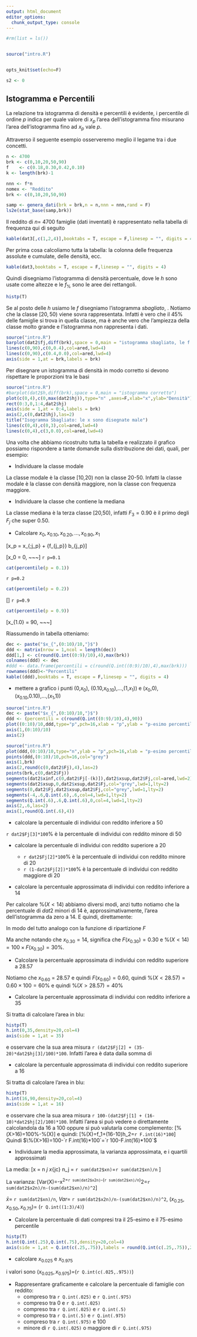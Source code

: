 ```yaml
---
output: html_document
editor_options: 
  chunk_output_type: console
---
```



```r
#rm(list = ls())


source("intro.R")


opts_knit$set(echo=F)

s2 <- 0
```

## Istogramma e Percentili


 

La relazione tra istogramma di densità e percentili è evidente, i percentile di ordine $p$ indica per quale 
valore di $x_p$ l'area dell'istogramma fino misurano l'area dell'istogramma fino ad $x_p$ vale $p$.

Attraverso il seguente esempio osserveremo meglio il legame tra i due concetti.

```r
n <- 4700
brk <- c(0,10,20,50,90)
f    <- c(0.18,0.30,0.42,0.10)
k <- length(brk)-1

nnn <- f*n
nomex <- "Reddito"
brk <- c(0,10,20,50,90)

samp <- genera_dati(brk = brk,n = n,nnn = nnn,rand = F)
ls2e(stat_base(samp,brk))
```

:::: {.example}
Il reddito di $n=$ 4700 famiglie (dati inventati)
è rappresentato nella tabella di frequenza qui di seguito

```r
kable(dat3[,c(1,2,4)],booktabs = T, escape = F,linesep = "", digits = 4)
```

Per prima cosa calcoliamo tutta la tabella: la colonna delle frequenza assolute e cumulate, delle densità, ecc.

```r
kable(dat3,booktabs = T, escape = F,linesep = "", digits = 4)
```

Quindi disegniamo l'istogramma di densità percentuale, dove le $h$ sono usate come altezze e le $f_{\%}$ sono le aree dei rettangoli. 

```r
histp(T)
```

:::: {.att data-latex=""}
Se al posto delle $h$ usiamo le $f$ disegniamo l'istogramma _sbagliato_, . Notiamo che la classe $[20,50)$
viene sovra rappresentata. Infatti è vero che il 45% delle famiglie si trova in quella classe, ma è anche vero che l'ampiezza della classe molto grande e l'istogramma non rappresenta i dati.

```r
source("intro.R")
barplot(dat2$fj,diff(brk),space = 0,main = "istogramma sbagliato, le f sono usate al posto delle h",col = "white")
lines(c(0,90),c(0,0.4),col=ared,lwd=4)
lines(c(0,90),c(0.4,0.0),col=ared,lwd=4)
axis(side = 1,at = brk,labels = brk)
```
::::

:::: {.att data-latex=""}
Per disegnare un istogramma di densità in modo corretto si devono rispettare le proporzioni
tra le basi

```r
source("intro.R")
#barplot(dat2$h,diff(brk),space = 0,main = "istogramma corretto")
plot(c(0,4),c(0,max(dat2$hj)),type="n" ,axes=F,xlab="x",ylab="Densità") 
rect(0:3,0,1:4,dat2$hj)
axis(side = 1,at = 0:4,labels = brk)
axis(2,c(0,dat2$hj),las=2)
title("Isogramma Sbagliato: le x sono disegnate male")
lines(c(0,4),c(0,3),col=ared,lwd=4)
lines(c(0,4),c(3,0.0),col=ared,lwd=4)
```
::::

Una volta che abbiamo ricostruito tutta la tabella e realizzato il grafico possiamo
rispondere a tante domande sulla distribuzione dei dati, quali, per esempio:

* Individuare la classe modale 

La classe modale è la classe [10,20) non la classe 20-50. Infatti la classe modale è la classe con densità maggiore, non la classe con frequenza maggiore.

* Individuare la classe che contiene la mediana 

La classe mediana è la terza classe [20,50), infatti $F_3=0.90$ è il primo degli $F_j$ che
super $0.50$.

* Calcolare $x_0, x_{0.10}, x_{0.20},..., x_{0.90}, x_1$

\[x_p           = x_{\text{inf};j_p} + \frac {p - F_{j_p - 1}} {f_{j_p}} b_{j_p}\]

\[x_0 = 0, ~~~\text{il più piccol dei dati}\] 
`r p=0.1`
```r
cat(percentile(p = 0.1))
```
`r p=0.2`
```r
cat(percentile(p = 0.2))
```
\[\vdots\]
`r p=0.9`
```r
cat(percentile(p = 0.9))
```
\[x_{1.0} = 90, ~~~\text{il più grande dei dati}\] 

Riassumendo in tabella otteniamo:

```r

dec <- paste("$x_{",(0:10)/10,"}$")
ddd <- matrix(nrow = 1,ncol = length(dec))
ddd[1,] <- c(round(Q.int((0:9)/10),4),max(brk))
colnames(ddd) <- dec
#ddd <- data.frame(percentili = c(round(Q.int((0:9)/10),4),max(brk)))
rownames(ddd)<-"Percentili"
kable((ddd),booktabs = T, escape = F,linesep = "", digits = 4)
```

* mettere a grafico i punti (0,$x_0$), (0.10,$x_{0.10}$),...,(1,$x_{1}$)) e ($x_0$,0), ($x_{0.10}$,0.10),...,($x_{1}$,1))

```r
source("intro.R")
dec <- paste("$x_{",(0:10)/10,"}$")
ddd <- (percentili = c(round(Q.int((0:9)/10),4),90))
plot((0:10)/10,ddd,type="p",pch=16,xlab = "p",ylab = "p-esimo percentile",axes = F)
axis(1,(0:10)/10)
axis(2)
```

```r
source("intro.R")
plot(ddd,(0:10)/10,type="n",ylab = "p",pch=16,xlab = "p-esimo percentile",axes = F)
points(ddd,(0:10)/10,pch=16,col="grey")
axis(1,brk)
axis(2,round(c(0,dat2$Fj),4),las=2)
points(brk,c(0,dat2$Fj))
segments(dat2$xinf,c(0,dat2$Fj[-(k)]),dat2$xsup,dat2$Fj,col=ared,lwd=2)
segments(dat2$xsup,0,dat2$xsup,dat2$Fj,col="grey",lwd=1,lty=2)
segments(0,dat2$Fj,dat2$xsup,dat2$Fj,col="grey",lwd=1,lty=2)
segments(-4,.6,Q.int(.6),.6,col=4,lwd=1,lty=2)
segments(Q.int(.6),.6,Q.int(.6),0,col=4,lwd=1,lty=2)
axis(2,.6,las=2)
axis(1,round(Q.int(.6),4))
```

* calcolare la percentuale di individui con reddito inferiore a 50

`r dat2$Fj[3]*100 `% è la percentuale di individui con reddito minore di 50


* calcolare la percentuale di individui con reddito superiore a 20

  - `r dat2$Fj[2]*100`% è la percentuale di individui con reddito minore di 20 
  - `r (1-dat2$Fj[2])*100`% è la percentuale di individui con reddito maggiore di 20

* calcolare la percentuale approssimata di individui con reddito inferiore a 14

Per calcolare $\%(X<14)$ abbiamo diversi modi, anzi tutto notiamo che la percentuale di $dat2$ minori di 
14 è, approssimativamente, l'area dell'istogramma da zero a 14. E quindi, direttamente:

\begin{eqnarray*}
   \%(X<14) &=&  f_1\times 100+(14-10)\times h_2\\
   &=& `r dat2$fj[1]`\times 100 + 4\times `r dat2$hj[2]`\\
   &=& `r (dat2$fj[1]+ 4* dat2$hj[2]/100)*100`\%
\end{eqnarray*}

In modo del tutto analogo con la funzione di ripartizione $F$
  
\begin{eqnarray*}
   \%(X<14) &=&  100\times F(14)\\
   &=& 100\times(f_1+(14-10)\times h_2/100)\\
   &=& 100\times(`r dat2$fj[1]` + 4\times `r dat2$hj[2]`/100)\\
   &=& `r (dat2$fj[1]+ 4* dat2$hj[2]/100)*100`\%
\end{eqnarray*}

Ma anche notando che $x_{0.30}=14$, significa che $F(x_{0.30})=0.30$ e
$\%(X<14)=100\times F(x_{0.30})=30\%$.

* Calcolare la percentuale approssimata di individui con reddito superiore a 28.57

Notiamo che  $x_{0.60}$ = 28.57 e quindi $F(x_{0.60})=0.60$, quindi
$\%(X<28.57)=0.60\times 100=60\%$ e quindi $\%(X>28.57)=40\%$

* Calcolare la percentuale approssimata di individui con reddito inferiore a 35

Si tratta di calcolare l'area in blu:

```r
histp(T)
h.int(0,35,density=20,col=4)
axis(side = 1,at = 35)
```

e osservare che la sua area misura `r (dat2$Fj[2] + (35-20)*dat2$hj[3]/100)*100`. Infatti l'area 
è data dalla somma di 
\begin{eqnarray*}
\%(X\leq 35) &=& f_1\times 100+f_2\times 100+(35-20)\times h_3 \\
&=& `r dat2$fj[1]*100`+`r dat2$fj[2]*100`+15\times `r dat2$hj[3]`\\
&=& `r F.int(35)*100`
\end{eqnarray*}   
              
              
* calcolare la percentuale approssimata di individui con reddito superiore a 16

Si tratta di calcolare l'area in blu:

```r
histp(T)
h.int(16,90,density=20,col=4)
axis(side = 1,at = 16)
```

e osservare che la sua area misura `r 100-(dat2$Fj[1] + (16-10)*dat2$hj[2]/100)*100`.
Infatti l'area si può vedere o direttamente calcolandola da 16 a 100 oppure si 
può valutarla come complemento:
              \[\%(X>16)=100\%-\%(X\leq 16)\]
e quindi:
              \[\%(X\leq 16)=f_1\times 100+(16-10)\times h_2=`r F.int(16)*100`\] 
Quindi $\%(X>16)=100-`r F.int(16)*100`=`r 100-F.int(16)*100`$
              

* Individuare la media approssimata, la varianza approssimata, e i quartili approssimati

La media:
\[\bar x = \frac 1 n \sum_j x_{jc} n_j = \frac 1{`r n`}`r sum(dat2$xn)`=`r sum(dat2$xn)/n` \]

La varianza:
\[Var(X)=\frac {\sum_j x_{jc}^2 n_j }{n}-\bar x^2=\frac 1{`r n`}`r sum(dat2$x2n)`-(`r sum(dat2$xn)/n`)^2=`r sum(dat2$x2n)/n-(sum(dat2$xn)/n)^2`\]

$\bar x=$ `r sum(dat2$xn)/n`, $Var=$ `r sum(dat2$x2n)/n-(sum(dat2$xn)/n)^2`, $(x_{0.25},x_{0.50},x_{0.75})=$ (`r Q.int((1:3)/4)`)

* Calcolare la percentuale di dati compresi tra il 25-esimo e il 75-esimo percentile

```r
histp(T)
h.int(Q.int(.25),Q.int(.75),density=20,col=4)
axis(side = 1,at = Q.int(c(.25,.75)),labels = round(Q.int(c(.25,.75)),2),las=2)
```

* calcolare $x_{0.025}$ e $x_{0.975}$ 

i valori sono $(x_{0.025}, x_{0.975})=$(`r Q.int(c(.025,.975))`)



* Rappresentare graficamente e calcolare la percentuale di famiglie con reddito: 
  + compreso tra `r Q.int(.025)` e `r Q.int(.975)`
  + compreso tra 0 e `r Q.int(.025)` 
  + compreso tra `r Q.int(.025)` e `r Q.int(.5)`
  + compreso tra `r Q.int(.5)` e `r Q.int(.975)`
  + compreso tra `r Q.int(.975)` e 100
  + minore di `r Q.int(.025)` o maggiore di `r Q.int(.975)`
::::


<!-- :::: {.example name="Temperature (C°)"} -->

<!-- ```{r setup2, include=FALSE} -->
<!-- n <- 1000 -->

<!-- brk <- seq(-3.75,3.75,by=1.5) -->
<!-- k <- length(brk) -->

<!-- f    <- pnorm(brk[-1],0,1)-pnorm(brk[-k],0,1) -->
<!-- f    <- round(f/sum(f),3) -->
<!-- f    <- round(f/sum(f),3) -->

<!-- h    <- f/diff(brk)*100 -->


<!-- X <- data.frame(xinf=brk[-6],xsup = brk[-1],nj = f*n,fj = f,Fj = cumsum(f),bj = diff(brk),hj = h) -->
<!-- dat2$xc <- .5*(dat2$xinf+dat2$xsup) -->
<!-- dat2$xn <- dat2$xc*dat2$nj -->
<!-- dat2$x2 <- dat2$xc^2*dat2$nj -->

<!-- Y <- X -->
<!-- names(Y) <- c("$x_{j}$","$x_{j+1}$","$n_j$","$f_j$","$F_j$","$b_j$","$h_j$","$x_{jc}$","$x_{jc} n_j$","$x_{jc}^2 n_j$") -->
<!-- ``` -->

<!-- La temperatura in una cella frigorifera è stata monitorata per 1000 -->
<!-- giorni. I dati sono stati riassunti nella seguente distribuzione -->

<!-- ```{r , echo=FALSE, results="asis"} -->
<!-- kable(Y[,c(1,2,4)],booktabs = T, escape = F,linesep = "", digits = 4) -->
<!-- ``` -->

<!-- * Disegnare l'istogramma _sbagliato_ -->

<!-- ```{r 04a-Istogramma-8, echo=FALSE} -->
<!-- plot(c(brk[1],brk),c(0,dat2$fj,0),type="s",axes = FALSE,xlab="Temperature (C°)",ylab="fj",main = "istogramma sbagliato") -->
<!-- segments(dat2$xsup,0,dat2$xsup,dat2$fj,lty=2) -->
<!-- axis(side = 1,at = brk,labels = brk) -->
<!-- axis(2,at=round(dat2$fj,4)) -->
<!-- ``` -->

<!-- * Disegnare l'istogramma corretto -->

<!-- ```{r 04a-Istogramma-9, echo=FALSE} -->
<!-- plot(c(brk[1],brk),c(0,dat2$hj,0),type="s",axes = FALSE,xlab="Temperature (C°)",ylab="hj",main = "istogramma corretto") -->
<!-- segments(dat2$xsup,0,dat2$xsup,dat2$hj,lty=2) -->
<!-- axis(side = 1,at = brk,labels = brk) -->
<!-- axis(2,at=round(dat2$hj,4)) -->
<!-- ``` -->

<!-- * Perché i due istogrammi hanno la stessa leggibilità in questo caso? -->

<!-- * Calcolare le frequenza assolute e cumulate, le densità, ecc. -->

<!-- ```{r , echo=FALSE, results="asis"} -->

<!-- kable(Y,booktabs = T, escape = F,linesep = "", digits = 4) -->
<!-- ``` -->

<!-- * Individuare la classe modale -->
<!-- * Individuare la media senza fare i calcoli -->
<!-- * Individuare la mediana senza fare i calcoli -->

<!-- * Calcolare $x_0, x_{0.10}, x_{0.20},..., x_{0.90}, x_1$ -->

<!-- ```{r , echo=FALSE, results="asis"} -->

<!-- dec <- paste("$x_{",(0:10)/10,"}$") -->
<!-- ddd <- matrix(nrow = 1,ncol = length(dec)) -->
<!-- ddd[1,] <- c(round(Q.int((0:9)/10),4),max(brk)) -->
<!-- colnames(ddd) <- dec -->
<!-- #ddd <- data.frame(percentili = c(round(Q.int((0:9)/10),4),max(brk))) -->
<!-- rownames(ddd)<-"Percentili" -->
<!-- kable((ddd),booktabs = T, escape = F,linesep = "", digits = 4) -->
<!-- ``` -->

<!-- * mettere a grafico i punti (0,$x_0$), (0.10,$x_{0.10}$),...,(1,$x_{1}$)) e ($x_0$,0), ($x_{0.10}$,0.10),...,($x_{1}$,1)) -->

<!-- ```{r , echo=FALSE, results="asis"} -->

<!-- dec <- paste("$x_{",(0:10)/10,"}$") -->
<!-- ddd <- (percentili = c(round(Q.int((0:9)/10),4),max(brk))) -->
<!-- plot((0:10)/10,ddd,type="p",pch=16,xlab = "p",ylab = "p-esimo percentile",axes = F) -->
<!-- axis(1,(0:10)/10) -->
<!-- axis(2) -->
<!-- ``` -->

<!-- ```{r , echo=FALSE, results="asis"} -->
<!-- plot(ddd,(0:10)/10,type="p",ylab = "p",pch=16,xlab = "p-esimo percentile",axes = F) -->
<!-- axis(1,brk) -->
<!-- axis(2,round(c(0,dat2$Fj),4)) -->
<!-- segments(dat2$xinf,c(0,dat2$Fj[-(k-1)]),dat2$xsup,dat2$Fj,col=ared,lwd=2) -->
<!-- segments(dat2$xsup,0,dat2$xsup,dat2$Fj,col="grey",lwd=1,lty=2) -->
<!-- segments(-4,dat2$Fj,dat2$xsup,dat2$Fj,col="grey",lwd=1,lty=2) -->
<!-- segments(-4,.6,Q.int(.6),.6,col=4,lwd=1,lty=2) -->
<!-- segments(Q.int(.6),.6,Q.int(.6),0,col=4,lwd=1,lty=2) -->
<!-- axis(2,.6) -->
<!-- ``` -->

<!-- * calcolare la percentuale approssimata di giorni con temperatura inferiore -1 -->

<!-- %(giorni con $T < -1$) = `r F.int(-1)*100`% -->

<!-- * Conversione in Fahrenheit -->

<!-- \[ -->
<!-- T_F= 32 + 1.8 \cdot T_C  -->
<!-- \] -->

<!-- ```{r , echo=FALSE, results="asis"} -->

<!-- YF <- Y -->
<!-- YF[,1:2]<-Y[,1:2]*1.8+32 -->
<!-- YF$`$b_j$`<-YF$`$x_{j+1}$`-YF$`$x_{j}$` -->
<!-- YF$`$h_j$`<- Y$`$f_j$`/YF$`$b_j$`*100 -->
<!-- YF$`$x_{jc}$` <- YF$`$x_{j}$`+YF$`$b_j$`/2 -->

<!-- plot(c(YF[c(1,1:5),1],YF[5,2]),c(0,YF$`$h_j$`,0),type="s",axes = FALSE,xlab="Temperature (F°)",ylab="hj",main = "Gradi F°") -->
<!-- segments(YF$`$x_{j}$`,0,YF$`$x_{j}$`,YF$`$h_j$`,lty=2) -->
<!-- axis(side = 1,at = c(YF$`$x_{j}$`,YF$`$x_{j+1}$`[5])) -->
<!-- axis(2,at=round(YF$`$h_j$`,4)) -->

<!-- ``` -->

<!-- ```{r , echo=FALSE, results="asis"} -->

<!-- kable(YF[,1:7],booktabs = T, escape = F,linesep = "", digits = 4) -->


<!-- ``` -->
<!-- :::: -->

